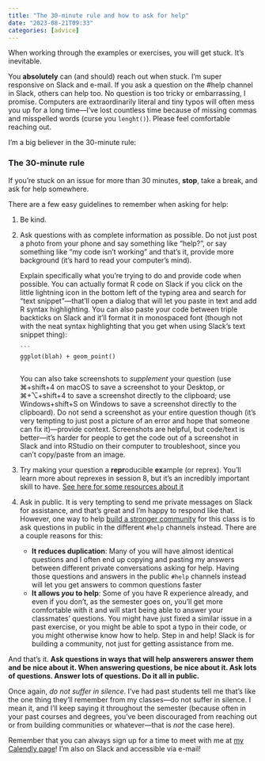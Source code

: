 ```yaml
---
title: "The 30-minute rule and how to ask for help"
date: "2023-08-21T09:33"
categories: [advice]
---
```


When working through the examples or exercises, you will get stuck. It's inevitable.

You **absolutely** can (and should) reach out when stuck. I'm super responsive on Slack and e-mail. If you ask a question on the #help channel in Slack, others can help too. No question is too tricky or embarrassing, I promise. Computers are extraordinarily literal and tiny typos will often mess you up for a long time—I've lost countless time because of missing commas and misspelled words (curse you `lenght()`). Please feel comfortable reaching out.

I’m a big believer in the 30-minute rule: 

::: {.callout-tip}
### The 30-minute rule

If you're stuck on an issue for more than 30 minutes, **stop**, take a break, and ask for help somewhere.
:::

There are a few easy guidelines to remember when asking for help:

1. Be kind.

2. Ask questions with as complete information as possible. Do not just post a photo from your phone and say something like "help?", or say something like "my code isn't working" and that's it, provide more background (it's hard to read your computer's mind). 

   Explain specifically what you're trying to do and provide code when possible. You can actually format R code on Slack if you click on the little lightning icon in the bottom left of the typing area and search for "text snippet"—that'll open a dialog that will let you paste in text and add R syntax highlighting. You can also paste your code between triple backticks on Slack and it'll format it in monospaced font (though not with the neat syntax highlighting that you get when using Slack's text snippet thing):

	````default
	```
	ggplot(blah) + geom_point()
	```
	````

	You can also take screenshots to *supplement* your question (use ⌘+shift+4 on macOS to save a screenshot to your Desktop, or ⌘+⌥+shift+4 to save a screenshot directly to the clipboard; use Windows+shift+S on Windows to save a screenshot directly to the clipboard). Do not send a screenshot as your entire question though (it's very tempting to just post a picture of an error and hope that someone can fix it)—provide context. Screenshots are helpful, but code/text is better—it's harder for people to get the code out of a screenshot in Slack and into RStudio on their computer to troubleshoot, since you can't copy/paste from an image.

3. Try making your question a **repr**oducible **ex**ample (or reprex). You'll learn more about reprexes in session 8, but it's an incredibly important skill to have. [See here for some resources about it](/content/08-content.qmd#reproducible-examples)

4. Ask in public. It is very tempting to send me private messages on Slack for assistance, and that's great and I'm happy to respond like that. However, one way to help [build a stronger community](/news/2023-08-21_building-community.qmd) for this class is to ask questions in public in the different `#help` channels instead. There are a couple reasons for this:

   - **It reduces duplication**: Many of you will have almost identical questions and I often end up copying and pasting my answers between different private conversations asking for help. Having those questions and answers in the public `#help` channels instead will let you get answers to common questions faster
   - **It allows *you* to help**: Some of you have R experience already, and even if you don't, as the semester goes on, you'll get more comfortable with it and will start being able to answer your classmates' questions. You might have just fixed a similar issue in a past exercise, or you might be able to spot a typo in their code, or you might otherwise know how to help. Step in and help! Slack is for building a community, not just for getting assistance from me.

And that's it. **Ask questions in ways that will help answerers answer them and be nice about it. When answering questions, be nice about it. Ask lots of questions. Answer lots of questions. Do it all in public.**

Once again, *do not suffer in silence*. I've had past students tell me that's like the one thing they'll remember from my classes—do not suffer in silence. I mean it, and I'll keep saying it throughout the semester (because often in your past courses and degrees, you've been discouraged from reaching out or from building communities or whatever—that is *not* the case here).

Remember that you can always sign up for a time to meet with me at [my Calendly page](https://calendly.com/andrewheiss/)! I'm also on Slack and accessible via e-mail!
